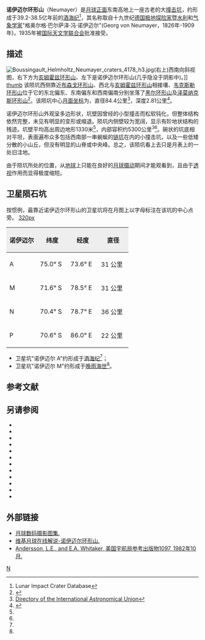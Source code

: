 {{lunar crater data
| image=Neumayer crater as15-96-13093.jpg|240px
| caption=[[阿波罗15号|阿波罗15号]]拍摄的西南向斜视图
| latitude = 71.16
| N_or_S = S
| longitude = 70.92
| E_or_W = E
| diameter = 84.4公里
| depth = 2.81公里
| colong = 293
| eponym = 格奥尔格·巴·冯·诺伊迈尔
}}
'''诺伊迈尔环形山'''（Neumayer）是[[月球正面|月球正面]]东南高地上一座古老的大[[撞击坑|撞击坑]]，约形成于39.2-38.5亿年前的[[酒海纪|酒海纪]]<ref name=LICD>Lunar Impact Crater Database</ref>，其名称取自十九世纪[[德国|德国]][[极地|极地]][[探险家|探险家]]暨[[水利|水利]]和[[气象学|气象学家]]"格奥尔格·巴尔萨泽·冯·诺伊迈尔"(Georg von Neumayer，1826年-1909年)，1935年被[[国际天文学联合会|国际天文学联合会]]批准接受。

==描述==  
[[File:Boussingault_Helmholtz_Neumayer_craters_4178_h3.jpg|thumb]](右上)西南向斜视图，右下方为[[亥姆霍兹环形山|亥姆霍兹环形山]]、左下是诺伊迈尔环形山(几乎隐没于阴影中)。]] 
[[image:Iv_058_h2.jpg|thumb]]
该陨坑西侧靠近[[布森戈环形山|布森戈环形山]]、西北与[[亥姆霍兹环形山|亥姆霍兹环形山]]相接壤、[[韦克斯勒环形山|韦克斯勒环形山]]位于它的东北偏东、东南偏东和西南偏南分别坐落了[[黑尔环形山|黑尔环形山]]及[[泽莫纳克斯环形山|泽莫纳克斯环形山]]<ref>{{Cite web |url=http://planetarynames.wr.usgs.gov/images/Lunar/lac_139_lo.pdf |title=Crater Neumayer on LAC-139 map. |accessdate=2016-10-31 |archive-date=2013-02-20 |archive-url=https://web.archive.org/web/20130220221423/http://planetarynames.wr.usgs.gov/images/Lunar/lac_139_lo.pdf |dead-url=no }}</ref>。该陨坑中心[[月面坐标|月面坐标]]为{{Coord|71.16|S|70.92|E|globe:Moon|nogoogle=1|noosm=1}}，直径84.4公里<ref name="IAU">[http://planetarynames.wr.usgs.gov/Feature/4226 Directory of the International Astronomical Union]</ref>，深度2.81公里<ref>{{Cite web |url=http://fisherka.csolutionshosting.net/astronote/plan/craterdepth/html/CraterDepthFeatureNameWestfall.html |title=John E. Westfall's Atlas of the Lunar Terminator, Cambridge Univ. Press (2000) |accessdate=2016-10-31 |archive-date=2014-12-18 |archive-url=https://archive.today/20141218234310/http://fisherka.csolutionshosting.net/astronote/plan/craterdepth/html/CraterDepthFeatureNameWestfall.html |dead-url=yes }}</ref>。

诺伊迈尔环形山外观呈多边形状，坑壁因曾经的小型撞击而松软钝化，但整体结构依然完整，未见有明显的变形或缩退。陨坑内侧壁较为宽阔，显示有阶地状结构的残迹。坑壁平均高出周边地形1330米<ref name="LICD"/>，内部容积约5300公里<sup>3</sup><ref name="LICD"/>。碗状的坑底相对平坦，表面遍布众多包括西南部一串蜿蜒的[[链坑|链坑]]在内的小撞击坑，以及一些低矮分散的小山丘，但没有明显的山脊或中央峰。总之，该陨坑看上去只是月表上的一处旧洼地。

由于陨坑所处的位置，从[[地球|地球]]上只能在良好的[[天平动|月球摄动]]期间才能观看到，且由于[[透视|透视]]作用而显得极度缩短。

==卫星陨石坑==
按惯例，最靠近诺伊迈尔环形山的卫星坑将在月图上以字母标注在该坑的中心点旁。
[[image:Neumayer_sattelite_craters_map.jpg|320px]]

{| class="wikitable"
!width="25%" style="background:#eeeeee;" |诺伊迈尔
!width="25%" style="background:#eeeeee;" |纬度
!width="25%" style="background:#eeeeee;" |经度
!width="25%" style="background:#eeeeee;" |直径
|-
! scope="row" | A
| 75.0° S
| 73.6° E
| 31 公里
|-
! scope="row" | M
| 71.6° S
| 78.5° E
| 31 公里
|-
! scope="row" | N
| 70.4° S
| 78.7° E
| 36 公里
|-
! scope="row" | P
| 70.6° S
| 86.0° E
| 22 公里
|}{{clear}}
* 卫星坑"诺伊迈尔 A"约形成于[[酒海纪|酒海纪]]<ref name="LICD"/>；
* 卫星坑"诺伊迈尔 M"约形成于[[晚雨海世|晚雨海世]]<ref name="LICD"/>。

==参考文献==
{{Reflist}}

==另请参阅==
* {{cite book
  | last1 = Andersson
  | first1 = L. E.
  | last2 = Whitaker
  | first2 = E. A.
  | authorlink2 = Ewen Whitaker
  | date = 1982
  | title = [[NASA|NASA]] Catalogue of Lunar Nomenclature
  | publisher = NASA RP-1097
  | ref = harv
  }}
* {{cite web
  | last = Blue
  | first = Jennifer
  | date = July 25, 2007
  | title = Gazetteer of Planetary Nomenclature
  | publisher = [[United_States_Geological_Survey|USGS]]
  | url = http://planetarynames.wr.usgs.gov/
  | accessdate = 2007-08-05
  | ref = harv
  | archive-date = 2015-05-26
  | archive-url = https://web.archive.org/web/20150526164842/http://planetarynames.wr.usgs.gov/
  | dead-url = no
  }}
* {{cite book
  | last1 = Bussey
  | first1 = B.
  | authorlink1 = Ben Bussey
  | last2 = Spudis
  | first2 = P.
  | authorlink2 = Paul Spudis
  | date = 2004
  | title = The Clementine Atlas of the Moon
  | publisher = Cambridge University Press
  | location = New York
  | isbn = 978-0-521-81528-4
  | ref = harv
  }}
* {{cite book
  | last1 = Cocks
  | first1 = Elijah E.
  | last2 = Cocks
  | first2 = Josiah C.
  | date = 1995
  | title = Who's Who on the Moon: A Biographical Dictionary of Lunar Nomenclature
  | url = https://archive.org/details/isbn_9780936389271
  | publisher = Tudor Publishers
  | isbn = 978-0-936389-27-1
  | ref = harv
  }}
* {{cite web
  | last = McDowell
  | first = Jonathan
  | date = July 15, 2007
  | url = http://host.planet4589.org/astro/lunar/
  | title = Lunar Nomenclature
  | publisher = Jonathan's Space Report
  | accessdate = 2007-10-24
  | ref = harv
  | archive-date = 2015-01-12
  | archive-url = https://web.archive.org/web/20150112233439/http://host.planet4589.org/astro/lunar/
  | dead-url = no
  }}
* {{cite journal| last1 = Menzel| first1 = D. H.| last2 = Minnaert| first2 = M.| last3 = Levin| first3 = B.| last4 = Dollfus| first4 = A.| last5 = Bell| first5 = B.| title = Report on Lunar Nomenclature by the Working Group of Commission 17 of the IAU| doi = 10.1007/BF00171763| journal = Space Science Reviews| volume = 12| issue = 2| pages = 136–186| date = 1971| bibcode = 1971SSRv...12..136M| ref = harv}}
* {{cite book
  | first = Patrick
  | last = Moore
  | authorlink = Patrick Moore
  | date = 2001
  | title = On the Moon
  | url = https://archive.org/details/patrickmooreonmo00patr
  | publisher = Sterling Publishing Co.
  | isbn = 978-0-304-35469-6
  | ref = harv
  }}
* {{cite book
  | first = Fred W.
  | last = Price
  | date = 1988
  | title = The Moon Observer's Handbook
  | publisher = Cambridge University Press
  | isbn = 978-0-521-33500-3
  | ref = harv
  }}
* {{cite book
  | last = Rükl
  | first = Antonín
  | authorlink = Antonín Rükl
  | date = 1990
  | title = Atlas of the Moon
  | publisher = Kalmbach Books
  | isbn = 978-0-913135-17-4
  | ref = harv
  }}
* {{cite book
  | last = Webb
  | first = Rev. T. W.
  | authorlink = Thomas William Webb
  | date = 1962
  | title = Celestial Objects for Common Telescopes
  | url = https://archive.org/details/celestialobjects00webb
  | edition = 6th revised
  | publisher = Dover
  | isbn = 978-0-486-20917-3
  | ref = harv
  }}
* {{cite book
  | first = Ewen A.
  | last = Whitaker
  | authorlink = Ewen Whitaker
  | date = 1999
  | title = Mapping and Naming the Moon
  | publisher = Cambridge University Press
  | isbn = 978-0-521-62248-6
  | ref = harv
  }}
* {{cite book
  | first = Peter T.
  | last = Wlasuk
  | date = 2000
  | title = Observing the Moon
  | publisher = Springer
  | isbn = 978-1-85233-193-1
  | ref = harv
 }}

==外部链接==
*[http://www.lpi.usra.edu/resources/lunar_orbiter/bin/srch_nam.shtml?Neumayer%7C0 月球数码摄影图集.]{{Wayback|url=http://www.lpi.usra.edu/resources/lunar_orbiter/bin/srch_nam.shtml?Neumayer%7C0 |date=20170420235538 }}
*[https://the-moon.wikispaces.com/Neumayer 维基月球在线解说-诺伊迈尔环形山.]{{Wayback|url=https://the-moon.wikispaces.com/Neumayer |date=20180530154254 }}
*[http://planet4589.org/astro/lunar/RP-1097.pdf Andersson, L.E., and E.A. Whitaker, 美国宇航局参考出版物1097, 1982年10月.]{{Wayback|url=http://planet4589.org/astro/lunar/RP-1097.pdf |date=20141006125838 }}

[[Category:月球环形山|N]]
{{月球環形山 (L-N)}}